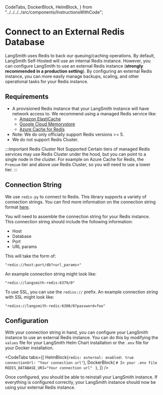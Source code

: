   CodeTabs,
  DockerBlock,
  HelmBlock,
} from "../../../../src/components/InstructionsWithCode";

# Connect to an External Redis Database

LangSmith uses Redis to back our queuing/caching operations. By default, LangSmith Self-Hosted will use an internal Redis instance.
However, you can configure LangSmith to use an external Redis instance (**strongly recommended in a production setting**). By configuring an external Redis instance, you can more easily manage backups, scaling, and other operational tasks for your Redis instance.

## Requirements

- A provisioned Redis instance that your LangSmith instance will have network access to. We recommend using a managed Redis service like:
  - [Amazon ElastiCache](https://aws.amazon.com/elasticache/redis/)
  - [Google Cloud Memorystore](https://cloud.google.com/memorystore)
  - [Azure Cache for Redis](https://azure.microsoft.com/en-us/services/cache/)
- Note: We do only officially support Redis versions >= 5.
- We do not support Redis Cluster.

:::important Redis Cluster Not Supported
Certain tiers of managed Redis services may use Redis Cluster under the hood, but you can point to a single node in the cluster.
For example on Azure Cache for Redis, the `Premium` tier and above use Redis Cluster, so you will need to use a lower tier.
:::

## Connection String

We use `redis-py` to connect to Redis. This library supports a variety of connection strings. You can find more information on the connection string format [here](https://redis-py.readthedocs.io/en/stable/#redis.StrictRedis.from_url).

You will need to assemble the connection string for your Redis instance. This connection string should include the following information:

- Host
- Database
- Port
- URL params

This will take the form of:

```
"redis://host:port/db?<url_params>"
```

An example connection string might look like:

```
"redis://langsmith-redis:6379/0"
```

To use SSL, you can use the `rediss://` prefix. An example connection string with SSL might look like:

```
"rediss://langsmith-redis:6380/0?password=foo"
```

## Configuration

With your connection string in hand, you can configure your LangSmith instance to use an external Redis instance. You can do this by modifying the `values` file for your LangSmith Helm Chart installation or the `.env` file for your Docker installation.

<CodeTabs
  tabs={[
    HelmBlock(`
  redis:
    external:
      enabled: true
      connectionUrl: "Your connection url"
    `),
    DockerBlock(
      `# In your .env file
REDIS_DATABASE_URI="Your connection url"
    `
    ),
  ]}
/>

Once configured, you should be able to reinstall your LangSmith instance. If everything is configured correctly, your LangSmith instance should now be using your external Redis instance.
